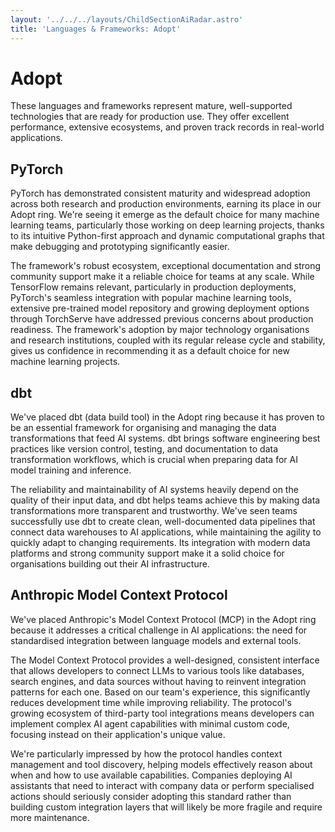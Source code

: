 ```yaml
---
layout: '../../../layouts/ChildSectionAiRadar.astro'
title: 'Languages & Frameworks: Adopt'
---
```


# Adopt

These languages and frameworks represent mature, well-supported technologies that are ready for production use. They offer excellent performance, extensive ecosystems, and proven track records in real-world applications.

<div data-radar data-meta='{"label":"PyTorch"}' />

## PyTorch

PyTorch has demonstrated consistent maturity and widespread adoption across both research and production environments, earning its place in our Adopt ring. We're seeing it emerge as the default choice for many machine learning teams, particularly those working on deep learning projects, thanks to its intuitive Python-first approach and dynamic computational graphs that make debugging and prototyping significantly easier.

The framework's robust ecosystem, exceptional documentation and strong community support make it a reliable choice for teams at any scale. While TensorFlow remains relevant, particularly in production deployments, PyTorch's seamless integration with popular machine learning tools, extensive pre-trained model repository and growing deployment options through TorchServe have addressed previous concerns about production readiness. The framework's adoption by major technology organisations and research institutions, coupled with its regular release cycle and stability, gives us confidence in recommending it as a default choice for new machine learning projects.

<div data-radar data-meta='{"label":"dbt"}' />

## dbt

We've placed dbt (data build tool) in the Adopt ring because it has proven to be an essential framework for organising and managing the data transformations that feed AI systems. dbt brings software engineering best practices like version control, testing, and documentation to data transformation workflows, which is crucial when preparing data for AI model training and inference.

The reliability and maintainability of AI systems heavily depend on the quality of their input data, and dbt helps teams achieve this by making data transformations more transparent and trustworthy. We've seen teams successfully use dbt to create clean, well-documented data pipelines that connect data warehouses to AI applications, while maintaining the agility to quickly adapt to changing requirements. Its integration with modern data platforms and strong community support make it a solid choice for organisations building out their AI infrastructure.

<div data-radar data-meta='{"label":"Anthropic Model Context Protocol"}' />

## Anthropic Model Context Protocol

We've placed Anthropic's Model Context Protocol (MCP) in the Adopt ring because it addresses a critical challenge in AI applications: the need for standardised integration between language models and external tools.

The Model Context Protocol provides a well-designed, consistent interface that allows developers to connect LLMs to various tools like databases, search engines, and data sources without having to reinvent integration patterns for each one. Based on our team's experience, this significantly reduces development time while improving reliability. The protocol's growing ecosystem of third-party tool integrations means developers can implement complex AI agent capabilities with minimal custom code, focusing instead on their application's unique value.

We're particularly impressed by how the protocol handles context management and tool discovery, helping models effectively reason about when and how to use available capabilities. Companies deploying AI assistants that need to interact with company data or perform specialised actions should seriously consider adopting this standard rather than building custom integration layers that will likely be more fragile and require more maintenance.
